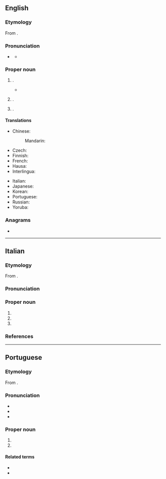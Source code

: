 {{also|lagos}}
==English==
{{wikipedia}}

===Etymology===
From {{bor|en|pt|Lagos|lit=lakes}}.

===Pronunciation===
* {{a|Nigeria|UK}} {{IPA|en|/ˈleɪɡɒs/}}
** {{audio|en|LL-Q1860 (eng)-Vealhurl-Lagos.wav|Audio (Southern England)}}

===Proper noun===
{{en-proper noun}}

# {{place|en|largest city/and/former capital|c/Nigeria|;,|in <<s:Suf/Lagos>>}}.
#* {{quote-book|en|year=2020|author=[[w:Abi Daré|Abi Daré]]|title=The Girl With The Louding Voice|publisher=Sceptre|page=120|passage=‘'''Lagos''' is just a noise-making place with too much light and glass.’}}
# {{place|en|state|c/Nigeria|;;|in the <<geopolitical zone:suf/South West>>|capital=Ikeja|largest city=[[Lagos]] City}}.
# {{place|en|city/and/municipality|dist/Faro|c/Portugal}}.

====Translations====
{{trans-top|former capital of Nigeria}}
* Chinese:
*: Mandarin: {{t|cmn|拉哥斯|tr=Lāgēsī|sc=Hani}}
* Czech: {{t|cs|Lagos|m}}
* Finnish: {{t|fi|Lagos}}
* French: {{t+|fr|Lagos}}
* Hausa: {{t|ha|Ikko}}
* Interlingua: {{t|ia|Lagos}}
{{trans-mid}}
* Italian: {{t|it|Lagos|f}}
* Japanese: {{t|ja|ラゴス|tr=Ragosu|sc=Jpan}}
* Korean: {{t|ko|^라고스}}
* Portuguese: {{t+|pt|Lagos}}
* Russian: {{t+|ru|Ла́гос|m}}
* Yoruba: {{t|yo|Èkó}}
{{trans-bottom}}

===Anagrams===
* {{anagrams|en|a=aglos|Glosa|Golas|algos|gaols|goals}}

----

==Italian==
{{wikipedia|lang=it}}

===Etymology===
From {{bor|it|pt|Lagos|lit=lakes}}.

===Pronunciation===
{{it-pr|Làgos<ref:{{R:it:DiPI}}>}}

===Proper noun===
{{it-proper noun}}

# {{place|it|major city/former capital|c/Nigeria}}
# {{place|it|state|c/Nigeria}}
# {{place|it|city/and/municipality|dist/Faro|c/Portugal}}

===References===
<references />

----

==Portuguese==

===Etymology===
From {{m|pt|lagos||lakes}}.

===Pronunciation===
{{pt-IPA}}
* {{audio|pt|Pt-pt Lagos FF.ogg|Audio (Portugal)}}
* {{homophones|pt|lagos}}
* {{hyph|pt|La|gos}}

===Proper noun===
{{pt-proper noun}}

# {{place|pt|major city/former capital|c/Nigeria|t1=Lagos}}
# {{place|pt|city/and/municipality|dist/Faro|c/Portugal|t1=Lagos}}

====Related terms====
* {{l|pt|lacobrigense}}
* {{l|pt|lagosiano}}